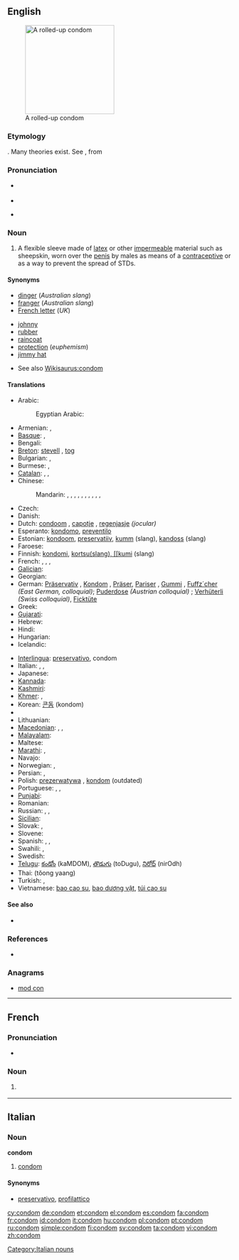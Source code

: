 ==English==
{{wikipedia}}
[[File:Condom rolled.jpg|200px|thumb|right|A rolled-up condom]]

===Etymology===
{{unk.}}. Many theories exist. See {{etyl|it|-}} {{term|guantone|lang=it}}, from {{term|guanto||a glove}}

===Pronunciation===
* {{a|US}} {{IPA|/ˈkɑndəm/}}
* {{audio|en-us-condom.ogg|Audio (US)}}
* {{a|RP}} {{IPA|/ˈkɒndɒm/}}

===Noun===
{{en-noun}}

# A flexible sleeve made of [[latex]] or other [[impermeable]] material such as sheepskin, worn over the [[penis]] by males as means of a [[contraceptive]] or as a way to prevent the spread of STDs.

====Synonyms====
{{top2}}
* [[dinger]] (''Australian slang'')<!--haven't heard this since I was a kid though-->
* [[franger]] (''Australian slang'')
* [[French letter]] (''UK'')
{{mid2}}
* [[johnny]] {{qualifier|slang}}
* [[rubber]] {{qualifier|slang}}
* [[raincoat]] {{qualifier|slang}}
* [[protection]] (''euphemism'')
* [[jimmy hat]] {{qualifier|slang}}
{{bottom}}
* See also [[Wikisaurus:condom]]

====Translations====
{{trans-top|flexible sleeve worn on the penis}}
* Arabic: {{t|ar|عازل ذكري|m|tr=`aazil dhakarii}}
*: Egyptian Arabic: {{tø|arz|واقي ذكري|m|tr=waaqi zakari|sc=Arab}}
* Armenian: {{t-|hy|պահպանակ|tr=pahpanak}}, {{t-|hy|գանդոն|tr=gandon}} {{qualifier|vulgar}}
* [[Basque]]: {{t|eu|kondoi}}, {{t|eu|preserbatibo}}
* Bengali: {{t-|bn|কন্ডম|sc=Beng|xs=Bengali}}
* [[Breton]]: [[stevell]] {{f}}, [[tog]] {{m}}
* Bulgarian: {{t-|bg|кондом|m|tr=kondom}}, {{t+|bg|презерватив|m|tr=prezervativ}}
* Burmese: {{t|my| ေရာ္ဘာအိတ္စြပ္|tr=yaw thah áyt sóht|sc=Mymr}}, {{t|my|ကြန္ဒုံး|tr=gohn-dôhn|sc=Mymr}}
* [[Catalan]]: {{t-|ca|preservatiu|m}}, {{t|ca|condó|m}}, {{t|ca|condom|m}}
* Chinese:
*: Mandarin: {{t|cmn|避孕套|tr=bìyùntào|sc=Hani}}, {{t|cmn|安全套|tr=ānquántào|sc=Hani}}, {{t|cmn|陰莖套|sc=Hani}}, {{t|cmn|阴茎套|tr=yīnjīngtào|sc=Hani}}, {{t|cmn|衛生套|sc=Hani}}, {{t|cmn|卫生套|tr=wèishēngtào|sc=Hani}}, {{t|cmn|保險套|sc=Hani}}, {{t|cmn|保险套|tr=bǎoxiǎntào|sc=Hani}}, {{qualifier|colloquial}} {{t|cmn|套兒|sc=Hani}}, {{t|cmn|套儿|tr=tàor|sc=Hani}}, {{qualifier|Singapore & Malaysia}} {{t|cmn|如意套|tr=rúyìtào|sc=Hani}}
* Czech: {{t-|cs|kondom|m}}
* Danish: {{t+|da|kondom}}
* Dutch: [[condoom]] {{m}}, [[capotje]] {{n}}, [[regenjasje]] {{n}} ''(jocular)''
* Esperanto: [[kondomo]], [[preventilo]]
* Estonian: [[kondoom]], [[preservatiiv]], [[kumm]] (slang), [[kandoss]] (slang)
* Faroese: {{t|fo|hít|f}}
* Finnish: [[kondomi]], [[kortsu(slang), [[kumi]] (slang)
* French: {{t+|fr|préservatif|m}}, {{t+|fr|capote anglaise|f}}, {{qualifier|informal}} {{t+|fr|capote|f}}, {{qualifier|Quebec}} {{t+|fr|condom|m}}
* [[Galician]]: {{t+|gl|preservativo|m|xs=Galician}}
* Georgian: {{t|ka|პრეზერვატივი|tr=prezervativi|sc=Geor}}
* German: [[Präservativ]] {{n}}, [[Kondom]] {{n}}, [[Präser]], [[Pariser]] , [[Gummi]] {{qualifier|colloquial}} {{n}}, [[Fuffz´cher]] ''(East German, colloquial)''; [[Puderdose]] ''(Austrian colloquial)'' {{f}}; [[Verhüterli]] ''(Swiss colloquial)'', [[Ficktüte]] {{f}} {{qualifier|vulgar}}
* Greek: {{t+|el|προφυλακτικό|n|tr=profylaktikó}}
* [[Gujarati]]: {{t|gu|કોંડોમ|sc=Gujr|xs=Gujarati}}
* Hebrew: {{t-|he|קונדום|m|alt=קוֹנְדּוֹם|tr=kondóm}}
* Hindi: {{t-|hi|निरोध|tr=nirodh|xs=Hindi}}
* Hungarian: {{t+|hu|óvszer}}
* Icelandic: {{t+|is|smokkur}}
{{trans-mid}}
* [[Interlingua]]: [[preservativo]], condom
* Italian: {{t+|it|preservativo|m}}, {{t+|it|profilattico|m}}, {{t+|it|condom|m}}
* Japanese: {{t+|ja|コンドーム|tr=kondōmu}}
* [[Kannada]]: {{t|kn|ಕಾಂಡಮ್|sc=Knda|xs=Kannada}}
* [[Kashmiri]]: {{t|ks|कंडोम|sc=Deva|xs=Kashmiri}}
* [[Khmer]]: {{t|km|ស្រោមក្ត|tr=sraom kdɑɑ|sc=Khmr}}, {{t|km|អាវភ្លៀង|tr=aav pliəng|sc=Khmr}}
* Korean: [[콘돔]] (kondom)
* {{trreq|Lao}}
* Lithuanian: {{t-|lt|prezervatyvas|m|xs=Lithuanian}}
* [[Macedonian]]: {{t-|mk|кондом|m|tr=kondóm}},  {{t-|mk|презерватив|m|tr=prezervatív}},  {{t|mk|куртон|m|tr=kurtón}} {{qualifier|vulgar}}
* [[Malayalam]]: {{t|ml|ഉറ|sc=Mlym|xs=Malayalam}}
* Maltese: {{t|mt|kondo|xs=Maltese}}
* [[Marathi]]: {{t-|mr|निरोध|tr=nirodh|sc=Deva|xs=Marathi}},  {{t|mr|कॉंन्डोम|sc=Deva|xs=Marathi}}
* Navajo: {{tø|nv|akááʼ ałtsoozígíí}}
* Norwegian: {{t-|no|kondom|m|n}}, {{qualifier|slang}} {{t-|no|gummi|m|n}}
* Persian: {{t+|fa|کاپوت|tr=kâput|xs=Persian}}, {{t+|fa|لاستیک|tr=lâstik|xs=Persian}}
* Polish: [[prezerwatywa]] {{f}}, [[kondom]] {{m}} (outdated)
* Portuguese: {{t+|pt|preservativo|m}}, {{t+|pt|camisa-de-vênus|f}}, {{t+|pt|camisinha|f}}
* [[Punjabi]]: {{t|pa|ਨਿਰੋਧ|sc=Guru|xs=Punjabi}}
* Romanian: {{t+|ro|prezervativ|n}}
* Russian: {{t+|ru|презерватив|m|tr=prezervatív}},  {{t+|ru|кондом|m|tr=kondóm}},  {{qualifier|slang, crude}} {{t+|ru|гондон|m|tr=gondón}}
* [[Sicilian]]: {{t|scn|prisirvativu|m|xs=Sicilian}}
* Slovak: {{t|sk|prezervatív|m}}, {{t|sk|kondóm|m}}
* Slovene: {{t+|sl|kondom}}
* Spanish: {{t+|es|preservativo|m}}, {{t+|es|condón|m}}, {{t|es|goma|f}}
* Swahili: {{t+|sw|kondomu|xs=Swahili}}, {{t|sw|ndomu}}
* Swedish: {{t|sv|kondom|c}}
* [[Telugu]]: [[కండోం]] (kaMDOM), [[తొడుగు]] (toDugu), [[నిరోధ్]] (nirOdh)
* Thai: {{Thai|[[ถุงยาง]]}} (tŏong yaang)
* Turkish: {{t+|tr|prezervatif}},  {{t+|tr|kondom}}
* Vietnamese: [[bao cao su]], [[bao dương vật]], [[túi cao su]]
{{trans-bottom}}

====See also====
* {{pedialite}}

===References===
* {{R:BBS}}

===Anagrams===
* [[mod con#English|mod con]]

----

==French==

===Pronunciation===
* {{IPA|/kɔ̃dɔ̃/|lang=fr}}

===Noun===
{{fr-noun|m}}

# {{Quebec}} {{l|en|condom}}

----

==Italian==

===Noun===
'''condom''' {{m}} {{inv}}

# [[condom#English|condom]]

====Synonyms====
* [[preservativo]], [[profilattico]]

[[Category:Italian nouns]]

[[cy:condom]]
[[de:condom]]
[[et:condom]]
[[el:condom]]
[[es:condom]]
[[fa:condom]]
[[fr:condom]]
[[id:condom]]
[[it:condom]]
[[hu:condom]]
[[pl:condom]]
[[pt:condom]]
[[ru:condom]]
[[simple:condom]]
[[fi:condom]]
[[sv:condom]]
[[ta:condom]]
[[vi:condom]]
[[zh:condom]]